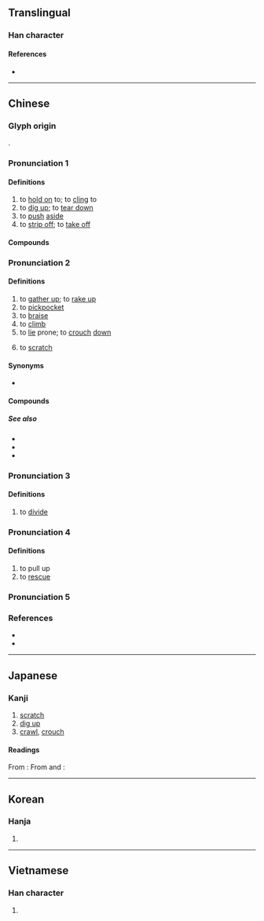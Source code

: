 {{character info/new}}
==Translingual==

===Han character===
{{Han char|rn=64|rad=手|as=02|sn=5|four=58000|canj=QC|ids=⿰扌八}}

====References====
* {{Han ref|kx=0417.110|dkj=11780|dj=0763.120|hdz=31827.030|uh=6252|ud=25170|bh=A5B6|bd=42422}}

----

==Chinese==

===Glyph origin===
{{Han etym}}
{{Han compound|手|八|t1=hand|ls=psc|c1=s|c2=p}}.

===Pronunciation 1===
{{zh-forms}}
{{zh-pron
|m=bā
|c=baat3
|h=pfs=
|md=
|mn=qz:pat/qz:peh/qz:pa/xm:pha/zz:pá
|mn_note=pat - literary; peh - vernacular; pa/pha/pá - vernacular (俗)
|w=
|mc=1
|oc=1
|cat=v
}}

====Definitions====
{{zh-hanzi}}

# to [[hold on]] to; to [[cling]] to
# to [[dig up]]; to [[tear down]]
# to [[push]] [[aside]]
# to [[strip off]]; to [[take off]]

====Compounds====
{{zh-der|扒頭|扒車|扒帶|扒拉|扒皮|扒礦機|扒矸機|電扒子}}

===Pronunciation 2===
{{zh-forms|alt=爬-Teochew "to scratch"}}
{{zh-pron
|m=pá
|c=paa4
|h=pfs=
|md=
|mn=xm:pâ/tw,xm:pê/qz,xm,zz:phâ/qz,xm,zz:pha/qz,xm,zz:pa
|mn-t=bê5
|w=
|mc=
|oc=
|cat=v
}}

====Definitions====
{{zh-hanzi}}

# to [[gather up]]; to [[rake up]]
# to [[pickpocket]]
# to [[braise]]
# to [[climb]]
# to [[lie]] prone; to [[crouch]] [[down]]
# {{lb|zh|regional}} to [[scratch]]
#: {{zh-x|會 養 未？有{ū} 扒 無？|Does it itch? Do you '''scratch'''?|MN}}

====Synonyms====
* {{sense|to scratch}}
{{zh-dial|搔}}

====Compounds====
{{zh-der|扒拉|扒滅|扒手|扒糕|扒犁|扒竊}}

=====See also=====
* {{zh-l|燉}}
* {{zh-l|燴}}
* {{zh-l|蒸}}

===Pronunciation 3===
{{zh-forms}}
{{zh-pron
|m=bié
|c=paa1
|mc=3
|oc=3
|cat=v
}}

====Definitions====
{{zh-hanzi}}

# to [[divide]]

===Pronunciation 4===
{{zh-forms}}
{{zh-pron
|m=bài
|mc=2
|oc=2
|cat=v
}}

====Definitions====
{{zh-hanzi}}

# to pull up
# to [[rescue]]
===Pronunciation 5===
{{zh-see|趴|v}}
===References===
* {{R:twedu|A01500}}
* {{R:yue:Hanzi}}

{{zh-cat|Intermediate}}

----

==Japanese==

===Kanji===
{{ja-kanji|grade=|rs=手02}}

# [[scratch]]
# [[dig up]]
# [[crawl]], [[crouch]]

====Readings====
From {{w|Middle Chinese}} {{ltc-l|扒|id=1|[[dig up]], [[excavate]]}}:
{{ja-readings
|goon=はい
|kanon=はい
|kun=さば-く, ぬ-く
}}
From {{w|Middle Chinese}} {{ltc-l|扒|id=2}} and {{ltc-l|扒|id=3}}:
{{ja-readings
|goon=はち
|kanon=はつ
}}

----

==Korean==

===Hanja===
{{ko-hanja|hangeul=배}}

# {{defn|lang=ko|sort=手02}}

----

==Vietnamese==

===Han character===
{{vi-hantu|[[bắt]], [[bái]], [[bát]], [[bớt]], [[bít]], [[vát]], [[xẹp]]|rs=手02}}

# {{defn|lang=vi|sort=手02}}
